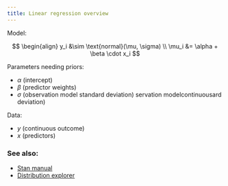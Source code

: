 ```yaml
---
title: Linear regression overview
---
```


Model:

$$
\begin{align}
y_i &\sim \text{normal}(\mu, \sigma) \\
\mu_i &= \alpha + \beta \cdot x_i
$$

Parameters needing priors:

- $\alpha$ (intercept)
- $\beta$ (predictor weights)
- $\sigma$ (observation model standard deviation)
servation modelcontinuousard deviation)

Data:

- $y$ (continuous outcome)
- $x$ (predictors)

### See also:

- [Stan manual](https://mc-stan.org/docs/functions-reference/unbounded_continuous_distributions.html#normal-distribution)
- [Distribution explorer](https://distribution-explorer.github.io/continuous/normal.html)
